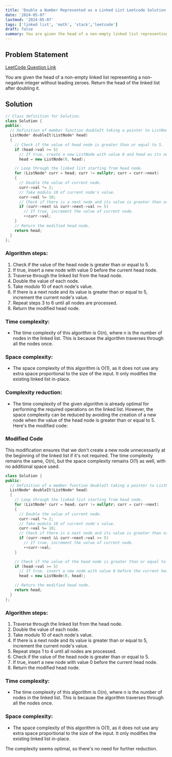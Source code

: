 ```yaml
---
title: 'Double a Number Represented as a Linked List Leetcode Solution'
date: '2024-05-07'
lastmod: '2024-05-07'
tags: ['linked list', 'math', 'stack','leetcode']
draft: false
summary: You are given the head of a non-empty linked list representing a non-negative integer without leading zeroes. Return the head of the linked list after doubling it.
---
```


## Problem Statement
[LeetCode Question Link](https://leetcode.com/problems/double-a-number-represented-as-a-linked-list/description/)

You are given the head of a non-empty linked list representing a non-negative integer without leading zeroes. Return the head of the linked list after doubling it.

<TOCInline toc={props.toc} exclude="Problem Statement" />

## Solution

```cpp
// Class definition for Solution.
class Solution { 
public:
  // Definition of member function doubleIt taking a pointer to ListNode head as argument and returning a pointer to ListNode.
  ListNode* doubleIt(ListNode* head) 
  { 
    // Check if the value of head node is greater than or equal to 5.
    if (head->val >= 5) 
      // If true, create a new ListNode with value 0 and head as its next node.
      head = new ListNode(0, head); 

    // Loop through the linked list starting from head node.
    for (ListNode* curr = head; curr != nullptr; curr = curr->next) 
    { 
      // Double the value of current node.
      curr->val *= 2; 
      // Take modulo 10 of current node's value.
      curr->val %= 10; 
      // Check if there is a next node and its value is greater than or equal to 5.
      if (curr->next && curr->next->val >= 5) 
        // If true, increment the value of current node.
        ++curr->val; 
    }
    // Return the modified head node.
    return head; 
  }
};
```

### Algorithm steps:

1. Check if the value of the head node is greater than or equal to 5.
2. If true, insert a new node with value 0 before the current head node.
3. Traverse through the linked list from the head node.
4. Double the value of each node.
5. Take modulo 10 of each node's value.
6. If there is a next node and its value is greater than or equal to 5, increment the current node's value.
7. Repeat steps 3 to 6 until all nodes are processed.
8. Return the modified head node.

### Time complexity:
- The time complexity of this algorithm is O(n), where n is the number of nodes in the linked list. This is because the algorithm traverses through all the nodes once.

### Space complexity:
- The space complexity of this algorithm is O(1), as it does not use any extra space proportional to the size of the input. It only modifies the existing linked list in-place.

### Complexity reduction:
- The time complexity of the given algorithm is already optimal for performing the required operations on the linked list. However, the space complexity can be reduced by avoiding the creation of a new node when the value of the head node is greater than or equal to 5. Here's the modified code:


### Modified Code
This modification ensures that we don't create a new node unnecessarily at the beginning of the linked list if it's not required. The time complexity remains the same, O(n), but the space complexity remains O(1) as well, with no additional space used.

```cpp
class Solution {
public:
  // Definition of a member function doubleIt taking a pointer to ListNode head as argument and returning a pointer to ListNode.
  ListNode* doubleIt(ListNode* head) 
  { 
    // Loop through the linked list starting from head node.
    for (ListNode* curr = head; curr != nullptr; curr = curr->next) 
    { 
      // Double the value of current node.
      curr->val *= 2; 
      // Take modulo 10 of current node's value.
      curr->val %= 10; 
      // Check if there is a next node and its value is greater than or equal to 5.
      if (curr->next && curr->next->val >= 5) 
        // If true, increment the value of current node.
        ++curr->val; 
    }

    // Check if the value of the head node is greater than or equal to 5.
    if (head->val >= 5) 
      // If true, insert a new node with value 0 before the current head node.
      head = new ListNode(0, head); 

    // Return the modified head node.
    return head; 
  }
};
```

### Algorithm steps:

1. Traverse through the linked list from the head node.
2. Double the value of each node.
3. Take modulo 10 of each node's value.
4. If there is a next node and its value is greater than or equal to 5, increment the current node's value.
5. Repeat steps 1 to 4 until all nodes are processed.
6. Check if the value of the head node is greater than or equal to 5.
7. If true, insert a new node with value 0 before the current head node.
8. Return the modified head node.

### Time complexity:
- The time complexity of this algorithm is O(n), where n is the number of nodes in the linked list. This is because the algorithm traverses through all the nodes once.

### Space complexity:
- The space complexity of this algorithm is O(1), as it does not use any extra space proportional to the size of the input. It only modifies the existing linked list in-place.

The complexity seems optimal, so there's no need for further reduction.
